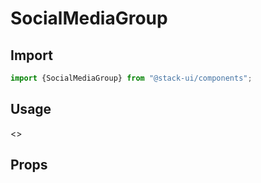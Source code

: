  

<Meta title="Components/SocialMediaGroup" component="SocialMediaGroup" />

<Story name="Import" />

# SocialMediaGroup

## Import

```jsx
import {SocialMediaGroup} from "@stack-ui/components";
```
## Usage

<Preview withToolbar>
    <Story name="Usage">
        <>
        <Row>
            <Col xl="4">
                <Box display='flex' justifyContent='space-evenly' >
                <SocialMediaGroup iconType="facebook" url="https://www.facebook.com/"  isRound color="#2196f3" size="22px" />
                <SocialMediaGroup iconType="facebook" url="https://www.facebook.com/" color="#2196f3" size="22px" />
                <SocialMediaGroup iconType="facebook" url="https://www.facebook.com/"  isRound bgColor="#2196f3" size="22px" />
                </Box>
            </Col>
            <Col xl="4">
             <Box display='flex' justifyContent='space-evenly' >
            <SocialMediaGroup iconType="twitter" url="https://twitter.com/login?lang=en" isRound color="#55ACEE" size="22px" />
            <SocialMediaGroup iconType="twitter" url="https://www.facebook.com/" color="#55ACEE" size="22px" />
            <SocialMediaGroup iconType="whatsApp" url="https://www.whatsapp.com/?lang=en" isRound color="#69b73a" size="22px" />
            <SocialMediaGroup iconType="share" url="" isRound color="#673AB7" size="22px" />
            </Box>
            </Col>
             <Col xl="4">
              <Box display='flex' justifyContent='space-evenly' >
            <SocialMediaGroup iconType="linkedIn" url="https://www.facebook.com/"  color="#007bb5" size="22px" />
            <SocialMediaGroup iconType="youTube" url="https://www.facebook.com/"  color="#2196f3" size="22px" />
            <SocialMediaGroup iconType="instaGram" url="https://www.facebook.com/" isRound color="#2196f3" size="22px" />
            <SocialMediaGroup iconType="google" url="https://www.facebook.com/" isRound color="red" size="22px" />
            <SocialMediaGroup iconType="pInterest" url="https://www.facebook.com/"  size="22px" />
             </Box>
            </Col>
            </Row>
            <Row>
            <Col xl="12">
             <Box display='flex' justifyContent='space-evenly' >
            <SocialMediaGroup facebook url="https://www.facebook.com/"  color="#2196f3" size="22px" />
            <SocialMediaGroup twitter url="https://www.facebook.com/" color="#55ACEE" size="22px" />
            <SocialMediaGroup facebook url="https://www.facebook.com/" bgColor="#3B5998" isRound size="22px" />
            </Box>
            </Col>
            </Row>
        </>
    </Story>
</Preview>

<Story name="Props" />

## Props

<Props of={SocialMediaTypes} />